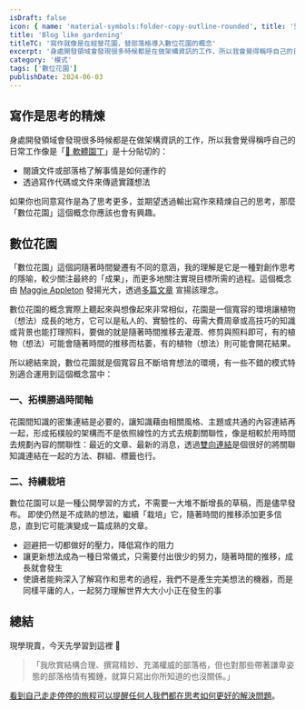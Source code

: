 ```yaml
---
isDraft: false
icon: { name: 'material-symbols:folder-copy-outline-rounded', title: '整潔資料夾符號' }
title: 'Blog like gardening'
titleTC: '寫作就像是在經營花園，替部落格導入數位花園的概念'
excerpt: '身處開發領域會發現很多時候都是在做架構資訊的工作，所以我會覺得稱呼自己的日常工作像是「🌵 軟體園丁」是十分貼切的，如果你也同意寫作是為了思考更多，並期望透過輸出寫作來精煉自己的思考，那麼「數位花園」這個概念你應該也會有興趣。'
category: '模式'
tags: ['數位花園']
publishDate: 2024-06-03
---
```


## 寫作是思考的精煉

身處開發領域會發現很多時候都是在做架構資訊的工作，所以我會覺得稱呼自己的日常工作像是「[🌵 軟體園丁](http://localhost:4321/short/software-engineer-developer-programmer-coder/#software-engineer-developer-programmer-coder)」是十分貼切的：

- 閱讀文件或部落格了解事情是如何運作的
- 透過寫作代碼或文件來傳遞實踐想法

如果你也同意寫作是為了思考更多，並期望透過輸出寫作來精煉自己的思考，那麼「數位花園」這個概念你應該也會有興趣。

## 數位花園

「數位花園」這個詞隨著時間變遷有不同的意涵，我的理解是它是一種對創作思考的隱喻，較少關注最終的「成果」，而更多地關注實現目標所需的過程。這個概念由 [Maggie Appleton](https://maggieappleton.com/garden-history) 發揚光大，透過[多篇文章](https://maggieappleton.com/garden-history) 宣揚該理念。

數位花園的概念實際上聽起來與想像起來非常相似，花園是一個寬容的環境讓植物（想法）成長的地方，它可以是私人的、實驗性的、毋需大費周章或高技巧的知識或背景也能打理照料，要做的就是隨著時間推移去灌溉、修剪與照料即可，有的植物（想法）可能會隨著時間的推移而枯萎，有的植物（想法）則可能會開花結果。

所以總結來說，數位花園就是個寬容且不斷培育想法的環境，有一些不錯的模式特別適合運用到這個概念當中：

### 一、拓樸勝過時間軸

花園間知識的密集連結是必要的，讓知識藉由相關風格、主題或共通的內容連結再一起，形成拓樸般的架構而不是依照線性的方式去規劃關聯性，像是相較於用時間去規劃內容的關聯性：最近的文章、最新的消息，透過[雙向連結](https://maggieappleton.com/bidirectionals)是個很好的將關聯知識連結在一起的方法、群組、標籤也行。

### 二、持續栽培

數位花園可以是一種公開學習的方式，不需要一大堆不斷增長的草稿，而是儘早發布。
即使仍然是不成熟的想法，繼續「栽培」它，隨著時間的推移添加更多信息，直到它可能演變成一篇成熟的文章。

- 迴避把一切都做好的壓力，降低寫作的阻力
- 讓更新想法成為一種日常儀式，只需要付出很少的努力，隨著時間的推移，成長就會發生
- 使讀者能夠深入了解寫作和思考的過程，我們不是產生完美想法的機器，而是同樣平庸的人，一起努力理解世界大大小小正在發生的事

## 總結

現學現賣，今天先學習到這裡 🙂

> 「我欣賞結構合理、撰寫精妙、充滿權威的部落格，但也對那些帶著謙卑姿態的部落格情有獨鍾，就算只寫出你所知道的也沒關係。」

[看到自己走走停停的旅程可以提醒任何人我們都在思考如何更好的解決問題](http://www.webdong.dev/short/about-blogging/#about-blogging)。
